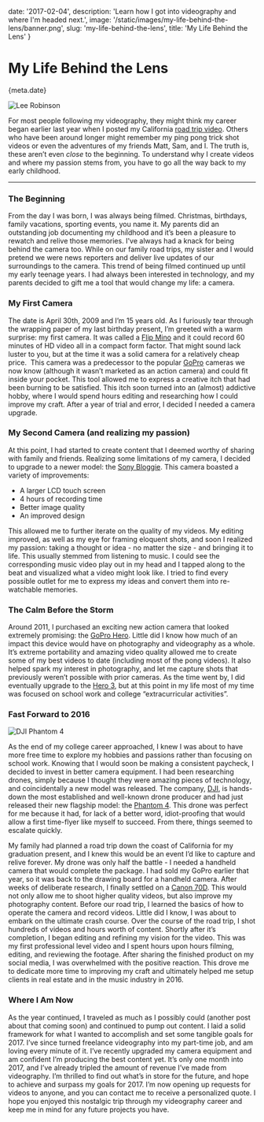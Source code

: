 
date: '2017-02-04',
description: 'Learn how I got into videography and where I\'m headed next.',
image: '/static/images/my-life-behind-the-lens/banner.png',
slug: 'my-life-behind-the-lens',
title: 'My Life Behind the Lens'
}


# My Life Behind the Lens

<Date>{meta.date}</Date>

![Lee Robinson](/static/images/my-life-behind-the-lens/banner.png)

For most people following my videography, they might think my career began earlier last year when I posted my California [road trip video](https://www.youtube.com/watch?v=C-6xPl8TIzQ). Others who have been around longer might remember my ping pong trick shot videos or even the adventures of my friends Matt, Sam, and I. The truth is, these aren’t even <i>close</i> to the beginning. To understand why I create videos and where my passion stems from, you have to go all the way back to my early childhood.

---

### The Beginning

From the day I was born, I was always being filmed. Christmas, birthdays, family vacations, sporting events, you name it. My parents did an outstanding job documenting my childhood and it’s been a pleasure to rewatch and relive those memories. I've always had a knack for being behind the camera too. While on our family road trips, my sister and I would pretend we were news reporters and deliver live updates of our surroundings to the camera. This trend of being filmed continued up until my early teenage years. I had always been interested in technology, and my parents decided to gift me a tool that would change my life: a camera.

### My First Camera

The date is April 30th, 2009 and I’m 15 years old. As I furiously tear through the wrapping paper of my last birthday present, I’m greeted with a warm surprise: my first camera. It was called a [Flip Mino](https://www.amazon.com/Flip-MinoHD-Video-Camera-Generation/dp/B001HSOFI2) and it could record 60 minutes of HD video all in a compact form factor. That might sound lack luster to you, but at the time it was a solid camera for a relatively cheap price.  This camera was a predecessor to the popular [GoPro](https://gopro.com/) cameras we now know (although it wasn’t marketed as an action camera) and could fit inside your pocket. This tool allowed me to express a creative itch that had been burning to be satisfied. This itch soon turned into an (almost) addictive hobby, where I would spend hours editing and researching how I could improve my craft. After a year of trial and error, I decided I needed a camera upgrade.

### My Second Camera (and realizing my passion)

At this point, I had started to create content that I deemed worthy of sharing with family and friends. Realizing some limitations of my camera, I decided to upgrade to a newer model: the [Sony Bloggie](https://www.bhphotovideo.com/c/product/732968-REG/Sony_MHSTS20_B_MHS_TS20_8GB_Bloggie_Touch.html). This camera boasted a variety of improvements:

-   A larger LCD touch screen
-   4 hours of recording time
-   Better image quality
-   An improved design

This allowed me to further iterate on the quality of my videos. My editing improved, as well as my eye for framing eloquent shots, and soon I realized my passion: taking a thought or idea - no matter the size - and bringing it to life. This usually stemmed from listening to music. I could see the corresponding music video play out in my head and I tapped along to the beat and visualized what a video might look like. I tried to find every possible outlet for me to express my ideas and convert them into re-watchable memories.

### The Calm Before the Storm

Around 2011, I purchased an exciting new action camera that looked extremely promising: the [GoPro Hero](https://www.target.com/p/gopro-hero-chdha-301/-/a-16399081). Little did I know how much of an impact this device would have on photography and videography as a whole. It’s extreme portability and amazing video quality allowed me to create some of my best videos to date (including most of the pong videos). It also helped spark my interest in photography, and let me capture shots that previously weren’t possible with prior cameras. As the time went by, I did eventually upgrade to the [Hero 3](https://www.cnet.com/products/gopro-hero3/), but at this point in my life most of my time was focused on school work and college “extracurricular activities”.

### Fast Forward to 2016

![DJI Phantom 4](/static/images/my-life-behind-the-lens/drone.png)

As the end of my college career approached, I knew I was about to have more free time to explore my hobbies and passions rather than focusing on school work. Knowing that I would soon be making a consistent paycheck, I decided to invest in better camera equipment. I had been researching drones, simply because I thought they were amazing pieces of technology, and coincidentally a new model was released. The company, [DJI](https://www.dji.com/), is hands-down the most established and well-known drone producer and had just released their new flagship model: the [Phantom 4](https://www.dji.com/phantom-4). This drone was perfect for me because it had, for lack of a better word, idiot-proofing that would allow a first time-flyer like myself to succeed. From there, things seemed to escalate quickly.

My family had planned a road trip down the coast of California for my graduation present, and I knew this would be an event I’d like to capture and relive forever. My drone was only half the battle - I needed a handheld camera that would complete the package. I had sold my GoPro earlier that year, so it was back to the drawing board for a handheld camera. After weeks of deliberate research, I finally settled on a [Canon 70D](https://www.usa.canon.com/internet/portal/us/home/products/details/cameras/dslr/eos-70d). This would not only allow me to shoot higher quality videos, but also improve my photography content. Before our road trip, I learned the basics of how to operate the camera and record videos. Little did I know, I was about to embark on the ultimate crash course. Over the course of the road trip, I shot hundreds of videos and hours worth of content. Shortly after it’s completion, I began editing and refining my vision for the video. This was my first professional level video and I spent hours upon hours filming, editing, and reviewing the footage. After sharing the finished product on my social media, I was overwhelmed with the positive reaction. This drove me to dedicate more time to improving my craft and ultimately helped me setup clients in real estate and in the music industry in 2016.

### Where I Am Now

As the year continued, I traveled as much as I possibly could (another post about that coming soon) and continued to pump out content. I laid a solid framework for what I wanted to accomplish and set some tangible goals for 2017. I’ve since turned freelance videography into my part-time job, and am loving every minute of it. I’ve recently upgraded my camera equipment and am confident I’m producing the best content yet. It’s only one month into 2017, and I’ve already tripled the amount of revenue I’ve made from videography. I’m thrilled to find out what’s in store for the future, and hope to achieve and surpass my goals for 2017. I’m now opening up requests for videos to anyone, and you can contact me to receive a personalized quote. I hope you enjoyed this nostalgic trip through my videography career and keep me in mind for any future projects you have.
